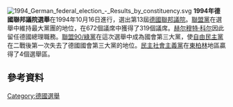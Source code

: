 [[File:1994_German_federal_election_-_Results_by_constituency.svg|thumb]]
'''1994年德國聯邦議院選舉'''在1994年10月16日進行，選出第13屆[[德國聯邦議院|德國聯邦議院]]。[[聯盟黨_(德國)|聯盟黨]]在選舉中維持最大黨團的地位，在672個議席中獲得了319個議席。[[赫尔穆特·科尔|赫尔穆特·科尔]]因此留任德國總理職務。[[聯盟90/綠黨|聯盟90/綠黨]]在這次選舉中成為國會第三大黨，使[[自由民主黨_(德國)|自由民主黨]]在二戰後第一次失去了德國國會第三大黨的地位。[[民主社會主義黨_(德國)|民主社會主義黨]]在[[東柏林|東柏林]]地區贏得了4個選舉區。

==參考資料==
{{reflist}}
{{German elections}}
[[Category:德國選舉|Category:德國選舉]]